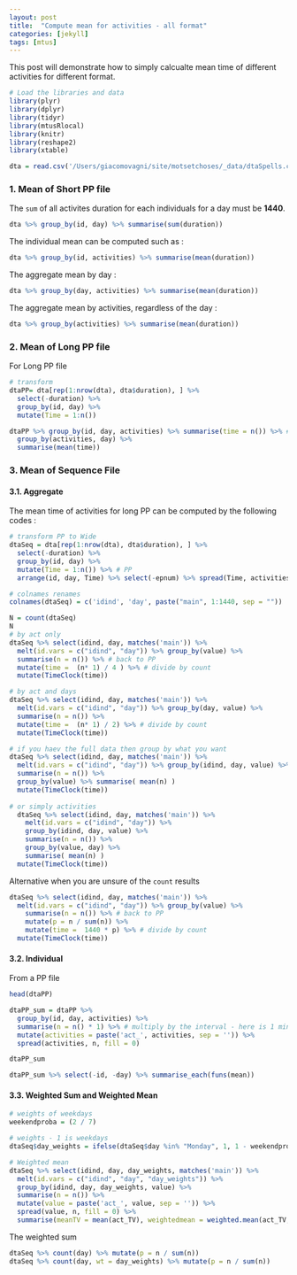 ```yaml
---
layout: post
title:  "Compute mean for activities - all format"
categories: [jekyll]
tags: [mtus]
---
```



<span class='newthought'>This post</span> will demonstrate how to simply calcualte mean time of different activities for different format. 

```r

# Load the libraries and data
library(plyr)
library(dplyr)
library(tidyr)
library(mtusRlocal)
library(knitr)
library(reshape2)
library(xtable)

dta = read.csv('/Users/giacomovagni/site/motsetchoses/_data/dtaSpells.csv')
```

### 1. Mean of Short PP file 

The `sum` of all activites duration for each individuals for a day must be **1440**. 

```r
dta %>% group_by(id, day) %>% summarise(sum(duration))
```

The individual mean can be computed such as : 
```r
dta %>% group_by(id, activities) %>% summarise(mean(duration))
```

The aggregate mean by day : 
```r
dta %>% group_by(day, activities) %>% summarise(mean(duration))
```

The aggregate mean by activities, regardless of the day : 
```r
dta %>% group_by(activities) %>% summarise(mean(duration))
```

### 2. Mean of Long PP file 

For Long PP file 

```r
# transform 
dtaPP= dta[rep(1:nrow(dta), dta$duration), ] %>% 
  select(-duration) %>% 
  group_by(id, day) %>% 
  mutate(Time = 1:n()) 

dtaPP %>% group_by(id, day, activities) %>% summarise(time = n()) %>% # transform back to short PP 
  group_by(activities, day) %>% 
  summarise(mean(time))
```

### 3. Mean of Sequence File 


#### 3.1. Aggregate  

The mean time of activities for long PP can be computed by the following codes : 

```r
# transform PP to Wide 
dtaSeq = dta[rep(1:nrow(dta), dta$duration), ] %>% 
  select(-duration) %>% 
  group_by(id, day) %>% 
  mutate(Time = 1:n()) %>% # PP 
  arrange(id, day, Time) %>% select(-epnum) %>% spread(Time, activities) # Wide 

# colnames renames  
colnames(dtaSeq) = c('idind', 'day', paste("main", 1:1440, sep = ""))
```

```r
N = count(dtaSeq) 
N 
# by act only
dtaSeq %>% select(idind, day, matches('main')) %>% 
  melt(id.vars = c("idind", "day")) %>% group_by(value) %>% 
  summarise(n = n()) %>% # back to PP 
  mutate(time =  (n* 1) / 4 ) %>% # divide by count 
  mutate(TimeClock(time)) 

# by act and days 
dtaSeq %>% select(idind, day, matches('main')) %>% 
  melt(id.vars = c("idind", "day")) %>% group_by(day, value) %>% 
  summarise(n = n()) %>% 
  mutate(time =  (n* 1) / 2) %>% # divide by count 
  mutate(TimeClock(time)) 

# if you haev the full data then group by what you want  
dtaSeq %>% select(idind, day, matches('main')) %>% 
  melt(id.vars = c("idind", "day")) %>% group_by(idind, day, value) %>% 
  summarise(n = n()) %>% 
  group_by(value) %>% summarise( mean(n) ) 
  mutate(TimeClock(time)) 
  
# or simply activities 
  dtaSeq %>% select(idind, day, matches('main')) %>% 
    melt(id.vars = c("idind", "day")) %>% 
    group_by(idind, day, value) %>% 
    summarise(n = n()) %>% 
    group_by(value, day) %>% 
    summarise( mean(n) ) 
  mutate(TimeClock(time)) 
``` 

Alternative when you are unsure of the `count` results 

```r
dtaSeq %>% select(idind, day, matches('main')) %>% 
  melt(id.vars = c("idind", "day")) %>% group_by(value) %>% 
    summarise(n = n()) %>% # back to PP 
    mutate(p = n / sum(n)) %>% 
    mutate(time =  1440 * p) %>% # divide by count 
  mutate(TimeClock(time)) 
```



#### 3.2. Individual

From a PP file  

```r
head(dtaPP)
```


```r
dtaPP_sum = dtaPP %>% 
  group_by(id, day, activities) %>% 
  summarise(n = n() * 1) %>% # multiply by the interval - here is 1 minutes 
  mutate(activities = paste('act_', activities, sep = '')) %>% 
  spread(activities, n, fill = 0) 

dtaPP_sum

dtaPP_sum %>% select(-id, -day) %>% summarise_each(funs(mean))
```

#### 3.3. Weighted Sum and Weighted Mean 


```r
# weights of weekdays 
weekendproba = (2 / 7)

# weights - 1 is weekdays 
dtaSeq$day_weights = ifelse(dtaSeq$day %in% "Monday", 1, 1 - weekendproba)

# Weighted mean 
dtaSeq %>% select(idind, day, day_weights, matches('main')) %>% 
  melt(id.vars = c("idind", "day", "day_weights")) %>% 
  group_by(idind, day, day_weights, value) %>% 
  summarise(n = n()) %>% 
  mutate(value = paste('act_', value, sep = '')) %>% 
  spread(value, n, fill = 0) %>% 
  summarise(meanTV = mean(act_TV), weightedmean = weighted.mean(act_TV, day_weights)) 

```

The weighted sum 
```r
dtaSeq %>% count(day) %>% mutate(p = n / sum(n))
dtaSeq %>% count(day, wt = day_weights) %>% mutate(p = n / sum(n))
```






